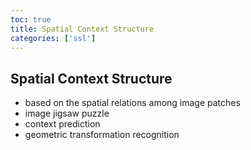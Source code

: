 ```yaml
---
toc: true
title: Spatial Context Structure
categories: ['ssl']
---
```


## Spatial Context Structure
- based on the spatial relations among image patches 
- image jigsaw puzzle 
- context prediction 
- geometric transformation recognition



